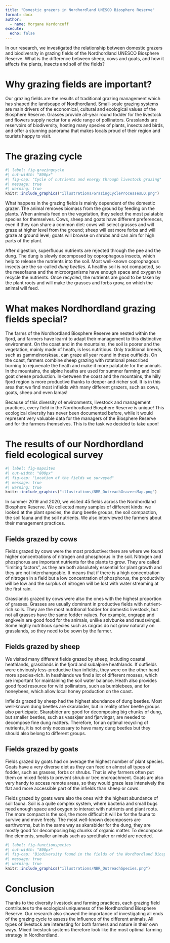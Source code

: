```yaml
---
title: "Domestic grazers in Nordhordland UNESCO Biosphere Reserve"
format: docx
author:
  - name: Morgane Kerdoncuff
execute: 
  echo: false
---
```


<!-- The Nordhordland UNESCO Biosphere Reserve offers a great playground to study sustainable food production in Western Norway. Our research investigated the relationship between biodiversity, ecosystem services and livestock systems across the Biosphere Reserve. -->
In our research, we investigated the relationship between domestic grazers and biodiversity in grazing fields of the Nordhordland UNESCO Biosphere Reserve. What is the difference between sheep, cows and goats, and how it affects the plants, insects and soil of the fields?

# Why grazing fields are important?

Our grazing fields are the results of traditional grazing management which has shaped the landscape of Nordhordland. Small-scale grazing systems are main drivers of the economical, cultural and ecological values of the Biosphere Reserve. Grasses provide all-year round fodder for the livestock and flowers supply nectar for a wide range of pollinators. Grasslands are reservoirs of biodiversity, hosting many species of plants, insects and birds, and offer a stunning panorama that makes locals proud of their region and tourists happy to visit.
<!-- Some of these species, such as *sp* and *sp*, are "grassland specialists", meaning that they can only live in this habitat. -->

# The grazing cycle

```r
#| label: fig-grazingcycle
#| out-width: "800px"
#| fig-cap: "Cycle of nutrients and energy through livestock grazing"
#| message: true
#| warning: true
knitr::include_graphics("illustrations/GrazingCycleProcessesLQ.png")
```

What happens in the grazing fields is mainly dependent of the domestic grazer. The animal removes biomass from the ground by feeding on the plants. When animals feed on the vegetation, they select the most palatable species for themselves. Cows, sheep and goats have different preferences, even if they can share a common diet: cows will select grasses and will graze at higher level from the ground; sheep will eat more forbs and will graze at ground level; goats will browse on shrubs and can aim for high parts of the plant.

After digestion, superfluous nutrients are rejected through the pee and the dung. The dung is slowly decomposed by coprophagous insects, which help to release the nutrients into the soil. Most well-known coprophagous insects are the so-called *dung beetles*. A healthy soil is not compacted, so the mesofauna and the microorganisms have enough space and oxygen to recycle the nutrients. Once recycled, the nutrients are good to be taken by the plant roots and will make the grasses and forbs grow, on which the animal will feed.
<!-- From these behaviours alone, a field can look completely different whether it is grazed by cows, sheep or goats. -->

# What makes Nordhordland grazing fields special?

The farms of the Nordhordland Biosphere Reserve are nested within the fjord, and farmers have learnt to adapt their management to this distinctive environment. On the coast and in the mountains, the soil is poorer and the vegetation, mainly made of heath, is less nutritious. Only traditional breeds, such as gammelnorsksau, can graze all year round in these outfields. On the coast, farmers combine sheep grazing with rotational prescribed burning to rejuvenate the heath and make it more palatable for the animals. In the mountains, the alpine heaths are used for summer farming and local goat cheese production. In-between the coast and the mountains, the hilly fjord region is more productive thanks to deeper and richer soil. It is in this area that we find most infields with many different grazers, such as cows, goats, sheep and even lamas!

Because of this diversity of environments, livestock and management practices, every field in the Nordhordland Biosphere Reserve is unique! This ecological diversity has never been documented before, while it would represent very valuable data for the managers of the Biosphere Reserve and for the farmers themselves. This is the task we decided to take upon!

<!-- ```{r GrazingFjord} -->
<!-- #| label: fig-grazingfjord -->
<!-- #| out-width: "800px" -->
<!-- #| fig-cap: "Grazing in the fjord" -->
<!-- #| message: true -->
<!-- #| warning: true -->
<!-- knitr::include_graphics("illustrations/NBR_SimplifiedFjordConcept.png") -->
<!-- ``` -->

# The results of our Nordhordland field ecological survey

```r
#| label: fig-mapsites
#| out-width: "800px"
#| fig-cap: "Location of the fields we surveyed"
#| message: true
#| warning: true
knitr::include_graphics("illustrations/NBR_OutreachGrazersMap.png")
```

In summer 2019 and 2020, we visited 45 fields across the Nordhordland Biosphere Reserve. We collected many samples of different kinds: we looked at the plant species, the dung beetle groups, the soil compaction, the soil fauna and the soil nutrients. We also interviewed the farmers about their management practices.
<!-- and we collected additional climatic and topographical data to characterise the field's surroundings. -->

## Fields grazed by cows

Fields grazed by cows were the most productive: there are where we found higher concentrations of nitrogen and phosphorus in the soil. Nitrogen and phosphorus are important nutrients for the plants to grow. They are called "limiting factors", as they are both absolutely essential for plant growth and they are not interchangeable. It means that if there is a high concentration of nitrogen in a field but a low concentration of phosphorus, the productivity will be low and the surplus of nitrogen will be lost with water streaming at the first rain.

Grasslands grazed by cows were also the ones with the highest proportion of grasses. Grasses are usually dominant in productive fields with nutrient-rich soils. They are the most nutritional fodder for domestic livestock, but not all grasses have the same fodder values. For example, engrapp and engkvein are good food for the animals, unlike sølvbunke and raudsvingel. Some highly nutritious species such as raigras do not grow naturally on grasslands, so they need to be sown by the farmer.

## Fields grazed by sheep

We visited many different fields grazed by sheep, including coastal heathlands, grasslands in the fjord and subalpine heathlands. If outfields were obviously less-productive than infields, they were on the other hand more species-rich. In heathlands we find a lot of different mosses, which are important for maintaining the soil water balance. Heath also provides good food resource for wild pollinators, such as bumblebees, and for honeybees, which allow local honey production on the coast.

Infields grazed by sheep had the highest abundance of dung beetles. Most well-known dung beetles are skarabider, but in reality other beetle groups also participate. Skarabider are good for decomposing big chunks of dung, but smaller beetles, such as vasskjær and fjørvingar, are needed to decompose fine dung matters. Therefore, for an optimal recycling of nutrients, it is not only necessary to have many dung beetles but they should also belong to different groups.

## Fields grazed by goats

Fields grazed by goats had on average the highest number of plant species. Goats have a very diverse diet as they can feed on almost all types of fodder, such as grasses, forbs or shrubs. That is why farmers often put them on mixed fields to prevent shrub or tree encroachment. Goats are also very handy to access remote areas, so they would graze less intensively the flat and more accessible part of the infields than sheep or cows.

Fields grazed by goats were also the ones with the highest abundance of soil fauna. Soil is a quite complex system, where bacteria and small bugs need enough space and oxygen to interact with nutrients and plant roots. The more compact is the soil, the more difficult it will be for the fauna to survive and move freely. The most well-known decomposers are earthworms, but in the same way as skarabider for the dung, they are mostly good for decomposing big chunks of organic matter. To decompose fine elements, smaller animals such as spretthaler or midd are needed.

```r
#| label: fig-functionspecies
#| out-width: "800px"
#| fig-cap: "Biodiversity found in the fields of the Nordhordland Biosphere Reserve"
#| message: true
#| warning: true
knitr::include_graphics("illustrations/NBR_OutreachSpecies.png")
```


# Conclusion

Thanks to the diversity livestock and farming practices, each grazing field contributes to the ecological uniqueness of the Nordhordland Biosphere Reserve. Our research also showed the importance of investigating all ends of the grazing cycle to assess the influence of the different animals. All types of livestock are interesting for both farmers and nature in their own ways. Mixed livestock systems therefore look like the most optimal farming strategy in Nordhordland.

<!-- The plants and insects living in the fields are also highly dependent on what is belowground. As shown by the grazing cycle, soil health is very important for field productivity.  Therefore, it is sensitive not only to environmental conditions but also to the farmer management. -->


<!-- Results: -->
<!-- - cows have different composition than sheep and goats -> more grasses -->
<!-- - sites on outer fjord area with higher forage value -->
<!-- - in grasslands, sites grazed by goats have on average more different species -->
<!-- - for sheep grazing, heathland are more species-rich than grasslands -->
<!-- - sheep with more beetles compared to other animals -->
<!-- - mesofauna overall more abundant in permanent grasslands -->
<!-- - mesofauna overall more abundant with goats -->
<!-- - cows with higher nitrogen, phosphorus -->

